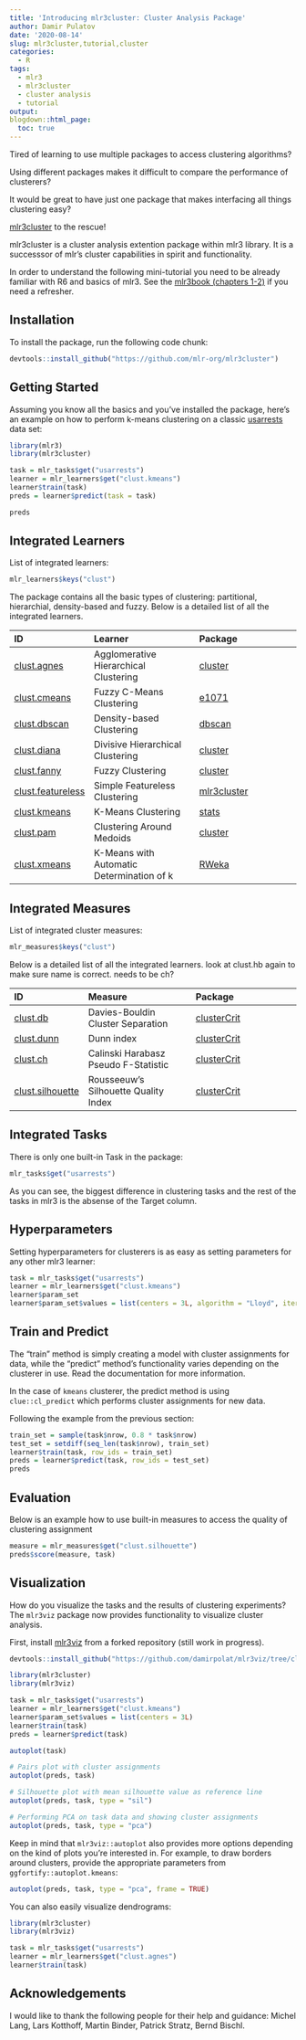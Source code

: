 ```yaml
---
title: 'Introducing mlr3cluster: Cluster Analysis Package'
author: Damir Pulatov
date: '2020-08-14'
slug: mlr3cluster,tutorial,cluster
categories: 
  - R
tags:
  - mlr3
  - mlr3cluster
  - cluster analysis
  - tutorial
output:
blogdown::html_page:
  toc: true
---
```


Tired of learning to use multiple packages to access clustering algorithms? 

Using different packages makes it difficult to compare the performance of 
clusterers?

It would be great to have just one package that makes interfacing 
all things clustering easy? 

[mlr3cluster](https://github.com/mlr-org/mlr3cluster) to the rescue!

mlr3cluster is a cluster analysis extention package within mlr3 library. It is 
a successsor of mlr's cluster capabilities in spirit and functionality. 

In order to understand the following mini-tutorial you need to be already 
familiar with R6 and basics of mlr3. 
See the [mlr3book (chapters 1-2)](https://mlr3book.mlr-org.com/) if you need a refresher. 

## Installation
To install the package, run the following code chunk:

```r
devtools::install_github("https://github.com/mlr-org/mlr3cluster")
```

## Getting Started

Assuming you know all the basics and you've installed the package, 
here's an example on how to perform k-means clustering on a classic [usarrests](https://stat.ethz.ch/R-manual/R-patched/library/datasets/html/USArrests.html) data set:

```r
library(mlr3)
library(mlr3cluster)

task = mlr_tasks$get("usarrests")
learner = mlr_learners$get("clust.kmeans")
learner$train(task)
preds = learner$predict(task = task)

preds
```

## Integrated Learners

List of integrated learners:

```r
mlr_learners$keys("clust")
```

The package contains all the basic types of clustering: partitional, hierarchial, density-based and fuzzy. 
Below is a detailed list of all the integrated learners.

| ID | Learner | Package |
| :--| :------ | :------ |
| [clust.agnes](https://mlr3cluster.mlr-org.com/reference/LearnerClustAgnes.html) | Agglomerative Hierarchical Clustering |  [cluster](https://CRAN.R-project.org/package=cluster) |
| [clust.cmeans](https://mlr3cluster.mlr-org.com/reference/LearnerClustCMeans.html) | Fuzzy C-Means Clustering |  [e1071](https://CRAN.R-project.org/package=e1071) |
| [clust.dbscan](https://mlr3cluster.mlr-org.com/reference/LearnerClustDBSCAN.html) | Density-based Clustering | [dbscan](https://CRAN.R-project.org/package=dbscan) |
| [clust.diana](https://mlr3cluster.mlr-org.com/reference/LearnerClustDiana.html) | Divisive Hierarchical Clustering | [cluster](https://CRAN.R-project.org/package=cluster) |
| [clust.fanny](https://mlr3cluster.mlr-org.com/reference/LearnerClustFanny.html) | Fuzzy Clustering | [cluster](https://CRAN.R-project.org/package=cluster) |
| [clust.featureless](https://mlr3cluster.mlr-org.com/reference/LearnerClustFeatureless.html) | Simple Featureless Clustering | [mlr3cluster](https://github.com/mlr-org/mlr3cluster) |
| [clust.kmeans](https://mlr3cluster.mlr-org.com/reference/LearnerClustKMeans.html) | K-Means Clustering | [stats](https://CRAN.R-project.org/package=stats) | 
| [clust.pam](https://mlr3cluster.mlr-org.com/reference/LearnerClustPAM.html) | Clustering Around Medoids | [cluster](https://CRAN.R-project.org/package=cluster) |
| [clust.xmeans](https://mlr3cluster.mlr-org.com/reference/LearnerClustXMeans.html) | K-Means with Automatic Determination of k | [RWeka](https://CRAN.R-project.org/package=RWeka) |


## Integrated Measures

List of integrated cluster measures: 

```r
mlr_measures$keys("clust")
```

Below is a detailed list of all the integrated learners.
look at clust.hb again to make sure name is correct. needs to be ch?

| ID | Measure | Package |
| :--| :------ | :------ |
| [clust.db](https://mlr3cluster.mlr-org.com/reference/MeasureClustInternal.html) | Davies-Bouldin Cluster Separation | [clusterCrit](https://CRAN.R-project.org/package=clusterCrit) |
| [clust.dunn](https://mlr3cluster.mlr-org.com/reference/MeasureClustInternal.html) | Dunn index | [clusterCrit](https://CRAN.R-project.org/package=clusterCrit) |
| [clust.ch](https://mlr3proba.mlr-org.com/reference/MeasureSurvCalibrationBeta.html) | Calinski Harabasz Pseudo F-Statistic | [clusterCrit](https://CRAN.R-project.org/package=clusterCrit) |
  | [clust.silhouette](https://mlr3cluster.mlr-org.com/reference/MeasureClustInternal.html) | Rousseeuw's Silhouette Quality Index | [clusterCrit](https://CRAN.R-project.org/package=clusterCrit) |


## Integrated Tasks

There is only one built-in Task in the package:

```r
mlr_tasks$get("usarrests")
```

As you can see, the biggest difference in clustering tasks and the rest of the tasks in mlr3 is the absense of the Target column. 


## Hyperparameters

Setting hyperparameters for clusterers is as easy as setting parameters for any other mlr3 learner: 

```r
task = mlr_tasks$get("usarrests")
learner = mlr_learners$get("clust.kmeans")
learner$param_set
learner$param_set$values = list(centers = 3L, algorithm = "Lloyd", iter.max = 100L)
```


## Train and Predict
The "train" method is simply creating a model with cluster assignments for data, while 
the "predict" method's functionality varies depending on the clusterer in use. 
Read the documentation for more information. 

In the case of `kmeans` clusterer, the predict method is using `clue::cl_predict` which performs cluster assignments for new data. 

Following the example from the previous section:

```r
train_set = sample(task$nrow, 0.8 * task$nrow)
test_set = setdiff(seq_len(task$nrow), train_set)
learner$train(task, row_ids = train_set)
preds = learner$predict(task, row_ids = test_set)
preds
```

## Evaluation

Below is an example how to use built-in measures to access the quality of clustering assignment 

```r
measure = mlr_measures$get("clust.silhouette")
preds$score(measure, task)
```

  
## Visualization

How do you visualize the tasks and the results of clustering experiments? 
The `mlr3viz` package now provides functionality to visualize cluster analysis. 

First, install [mlr3viz](https://github.com/damirpolat/mlr3viz/tree/cluster) from a forked repository (still work in progress).

```r
devtools::install_github("https://github.com/damirpolat/mlr3viz/tree/cluster")
```


```r
library(mlr3cluster)
library(mlr3viz)

task = mlr_tasks$get("usarrests")
learner = mlr_learners$get("clust.kmeans")
learner$param_set$values = list(centers = 3L)
learner$train(task)
preds = learner$predict(task)

autoplot(task)

# Pairs plot with cluster assignments
autoplot(preds, task)

# Silhouette plot with mean silhouette value as reference line
autoplot(preds, task, type = "sil")

# Performing PCA on task data and showing cluster assignments
autoplot(preds, task, type = "pca")
```

Keep in mind that `mlr3viz::autoplot` also provides more options depending on the kind of plots you're interested in. 
For example, to draw borders around clusters, provide the appropriate parameters from `ggfortify::autoplot.kmeans`: 

```r
autoplot(preds, task, type = "pca", frame = TRUE)
```

You can also easily visualize dendrograms: 

```r
library(mlr3cluster)
library(mlr3viz)

task = mlr_tasks$get("usarrests")
learner = mlr_learners$get("clust.agnes")
learner$train(task)
```


## Acknowledgements
I would like to thank the following people for their help and guidance: 
Michel Lang, Lars Kotthoff, Martin Binder, Patrick Stratz, Bernd Bischl. 
